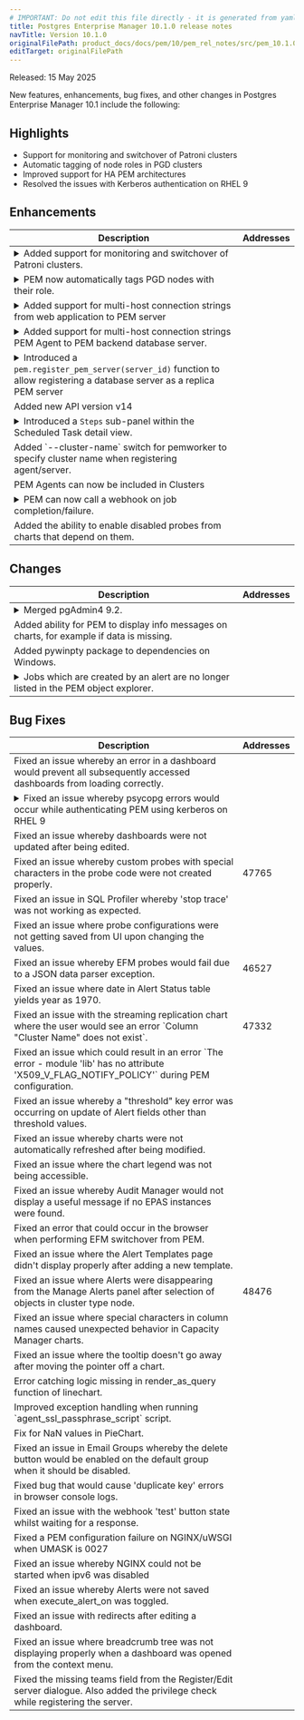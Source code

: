 ```yaml
---
# IMPORTANT: Do not edit this file directly - it is generated from yaml source.
title: Postgres Enterprise Manager 10.1.0 release notes
navTitle: Version 10.1.0
originalFilePath: product_docs/docs/pem/10/pem_rel_notes/src/pem_10.1.0_rel_notes.yml
editTarget: originalFilePath
---
```


Released: 15 May 2025

New features, enhancements, bug fixes, and other changes in Postgres Enterprise Manager 10.1 include the following:

## Highlights

- Support for monitoring and switchover of Patroni clusters
- Automatic tagging of node roles in PGD clusters
- Improved support for HA PEM architectures 
- Resolved the issues with Kerberos authentication on RHEL 9

## Enhancements

<table class="table w-100"><thead><tr><th>Description</th><th width="10%">Addresses</th></tr></thead><tbody>
<tr><td><details><summary>Added support for monitoring and switchover of Patroni clusters.</summary><hr/><p>PEM 10.1 includes a new 'Patroni Cluster Status' to collect information from Patroni.
This information is displayed in the Streaming Replication dashboard for Patroni nodes.
Additionally, PEM now includes five server-level alert templates for Patroni nodes:</p>
<ul>
<li>Patroni cluster paused</li>
<li>Patroni DCS not healthy</li>
<li>Patroni down or out of contact</li>
<li>Patroni no leader detected</li>
<li>Patroni timeline mismatch</li>
</ul>
</details></td><td></td></tr>
<tr><td><details><summary>PEM now automatically tags PGD nodes with their role.</summary><hr/><p>A new probe 'PGD Node Roles' has been added to PEM.
This probe collects the roles of each PGD node.
The data collected by the probe is used to automatically label nodes by role.</p>
</details></td><td></td></tr>
<tr><td><details><summary>Added support for multi-host connection strings from web application to PEM server</summary><hr/><p>When configuring a PEM web application, you may now provide multiple host addresses for the PEM backend.
The web application will try each in turn until it finds one that accepts write connections.
This should be used in conjunction with a <a href="/pem/10/considerations/ha_pem">suitable High Availability architecture</a>.</p>
</details></td><td></td></tr>
<tr><td><details><summary>Added support for multi-host connection strings PEM Agent to PEM backend database server.</summary><hr/><p>When configuring a PEM agent, you may now provide multiple host addresses for the PEM backend.
The agent will try each in turn until it finds one that accepts write connections.
This should be used in conjunction with a <a href="/pem/10/considerations/ha_pem">suitable High Availability architecture</a>.</p>
</details></td><td></td></tr>
<tr><td><details><summary>Introduced a <code>pem.register_pem_server(server_id)</code> function to allow registering a database server as a replica PEM server</summary><hr/><p>When configuring a High Availbility PEM architecture, this option may be used to register additional copies of the PEM backend.
The function creates static system tasks for all these servers, but they are disabled by default.
They will be enabled only for the primary.
After promotion, the new primary PEM server will take over the system tasks automatically.
This removes the dependency of server/agent id 1 to run the system jobs which existed in prior versions of PEM.</p>
</details></td><td></td></tr>
<tr><td>Added new API version v14</td><td></td></tr>
<tr><td><details><summary>Introduced a <code>Steps</code> sub-panel within the Scheduled Task detail view.</summary><hr/><p>This panel displays all steps associated with a task, along with the last run status and execution time of each step, enabling better visibility and monitoring.</p>
</details></td><td></td></tr>
<tr><td>Added `--cluster-name` switch for pemworker to specify cluster name when registering agent/server.</td><td></td></tr>
<tr><td>PEM Agents can now be included in Clusters</td><td></td></tr>
<tr><td><details><summary>PEM can now call a webhook on job completion/failure.</summary><hr/><p>When configuring a webhook endpoint. You may now choose between 'Alert' and 'Job' webhook types.
Webhooks of type 'job' will be fired according to the notification settings of each job.</p>
</details></td><td></td></tr>
<tr><td>Added the ability to enable disabled probes from charts that depend on them.</td><td></td></tr>
</tbody></table>


## Changes

<table class="table w-100"><thead><tr><th>Description</th><th width="10%">Addresses</th></tr></thead><tbody>
<tr><td><details><summary>Merged pgAdmin4 9.2.</summary><hr/><p>PEM 10.1 is based on pgAdmin 9.2 and therefore inherits the majority of <a href="https://www.pgadmin.org/docs/pgadmin4/9.2/release_notes_9_2.html">fixes and features</a> from this release.</p>
</details></td><td></td></tr>
<tr><td>Added ability for PEM to display info messages on charts, for example if data is missing.</td><td></td></tr>
<tr><td>Added pywinpty package to dependencies on Windows.</td><td></td></tr>
<tr><td><details><summary>Jobs which are created by an alert are no longer listed in the PEM object explorer.</summary><hr/><p>Jobs created by alerts were previously visible in object explorer. This led to confusion as users were able to edit these jobs in unintended ways which would typically result in breakage.</p></details></td><td></td></tr>
</tbody></table>


## Bug Fixes

<table class="table w-100"><thead><tr><th>Description</th><th width="10%">Addresses</th></tr></thead><tbody>
<tr><td>Fixed an issue whereby an error in a dashboard would prevent all subsequently accessed dashboards from loading correctly.</td><td></td></tr>
<tr><td><details><summary>Fixed an issue whereby psycopg errors would occur while authenticating PEM using kerberos on RHEL 9</summary><hr/><p>PEM is now fully compatible with Kerberos on RHEL 9, so users of this combination are recommended to upgrade to PEM 10.1.</p></details></td><td></td></tr>
<tr><td>Fixed an issue whereby dashboards were not updated after being edited.</td><td></td></tr>
<tr><td>Fixed an issue whereby custom probes with special characters in the probe code were not created properly.</td><td>47765</td></tr>
<tr><td>Fixed an issue in SQL Profiler whereby 'stop trace'  was not working as expected.</td><td></td></tr>
<tr><td>Fixed an issue where probe configurations were not getting saved from UI upon changing the values.</td><td></td></tr>
<tr><td>Fixed an issue whereby EFM probes would fail due to a JSON data parser exception.</td><td>46527</td></tr>
<tr><td>Fixed an issue where date in Alert Status table yields year as 1970.</td><td></td></tr>
<tr><td>Fixed an issue with the streaming replication chart where the user would see an error `Column "Cluster Name" does not exist`.</td><td>47332</td></tr>
<tr><td>Fixed an issue which could result in an error `The error - module 'lib' has no attribute 'X509_V_FLAG_NOTIFY_POLICY'` during PEM configuration.</td><td></td></tr>
<tr><td>Fixed an issue whereby a "threshold" key error was occurring on update of Alert fields other than threshold values.</td><td></td></tr>
<tr><td>Fixed an issue whereby charts were not automatically refreshed after being modified.</td><td></td></tr>
<tr><td>Fixed an issue where the chart legend was not being accessible.</td><td></td></tr>
<tr><td>Fixed an issue whereby Audit Manager would not display a useful message if no EPAS instances were found.</td><td></td></tr>
<tr><td>Fixed an error that could occur in the browser when performing EFM switchover from PEM.</td><td></td></tr>
<tr><td>Fixed an issue where the Alert Templates page didn't display properly after adding a new template.</td><td></td></tr>
<tr><td>Fixed an issue where Alerts were disappearing from the Manage Alerts panel after selection of objects in cluster type node.</td><td>48476</td></tr>
<tr><td>Fixed an issue where special characters in column names caused unexpected behavior in Capacity Manager charts.</td><td></td></tr>
<tr><td>Fixed an issue where the tooltip doesn't go away after moving the pointer off a chart.</td><td></td></tr>
<tr><td>Error catching logic missing in render_as_query function of linechart.</td><td></td></tr>
<tr><td>Improved exception handling when running `agent_ssl_passphrase_script` script.</td><td></td></tr>
<tr><td>Fix for NaN values in PieChart.</td><td></td></tr>
<tr><td>Fixed an issue in Email Groups whereby the delete button would be enabled on the default group when it should be disabled.</td><td></td></tr>
<tr><td>Fixed bug that would cause 'duplicate key' errors in browser console logs.</td><td></td></tr>
<tr><td>Fixed an issue with the webhook 'test' button state whilst waiting for a response.</td><td></td></tr>
<tr><td>Fixed a PEM configuration failure on NGINX/uWSGI when UMASK is 0027</td><td></td></tr>
<tr><td>Fixed an issue whereby NGINX could not be started when ipv6 was disabled</td><td></td></tr>
<tr><td>Fixed an issue whereby Alerts were not saved when execute_alert_on was toggled.</td><td></td></tr>
<tr><td>Fixed an issue with redirects after editing a dashboard.</td><td></td></tr>
<tr><td>Fixed an issue where breadcrumb tree was not displaying properly when a dashboard was opened from the context menu.</td><td></td></tr>
<tr><td>Fixed the missing teams field from the Register/Edit server dialogue. Also added the privilege check while registering the server.</td><td></td></tr>
</tbody></table>


